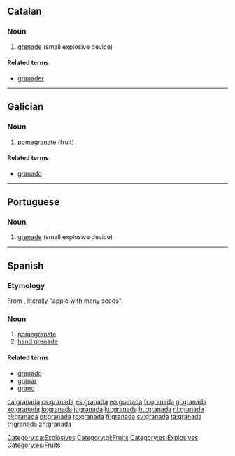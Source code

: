 {{also|Granada}}
==Catalan==

===Noun===
{{ca-noun|f|granades}}

# [[grenade]] (small explosive device)

====Related terms====
* [[granader]]

[[Category:ca:Explosives]]

----

==Galician==

===Noun===
{{gl-noun|f}}

# [[pomegranate]] (fruit)

====Related terms====
* [[granado]]

[[Category:gl:Fruits]]

----

==Portuguese==

===Noun===
{{pt-noun}}

# [[grenade]] (small explosive device)

----

==Spanish==

===Etymology===
From {{etyl|la|es}} {{term|malum|mālum|lang=la}} {{term|granatum|granātum|lang=la}}, literally "apple with many seeds".

===Noun===
{{es-noun|f}}

# [[pomegranate]]
# [[hand grenade]]

====Related terms====
* [[granado]]
* [[granar]]
* [[grano]]

[[Category:es:Explosives]]
[[Category:es:Fruits]]

[[ca:granada]]
[[cs:granada]]
[[es:granada]]
[[eo:granada]]
[[fr:granada]]
[[gl:granada]]
[[ko:granada]]
[[io:granada]]
[[it:granada]]
[[ku:granada]]
[[hu:granada]]
[[nl:granada]]
[[pl:granada]]
[[pt:granada]]
[[ro:granada]]
[[fi:granada]]
[[sv:granada]]
[[ta:granada]]
[[tr:granada]]
[[zh:granada]]